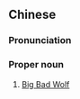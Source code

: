 ==Chinese==
{{zh-forms}}
{{wikipedia|Big Bad Wolf}}
{{wikipedia|大灰狼|lang=zh}}

===Pronunciation===
{{zh-pron
|m=dàhuīláng
|c=daai6 fui1 long4
|cat=pn
}}

===Proper noun===
{{zh-proper noun}}

# [[Big Bad Wolf]]